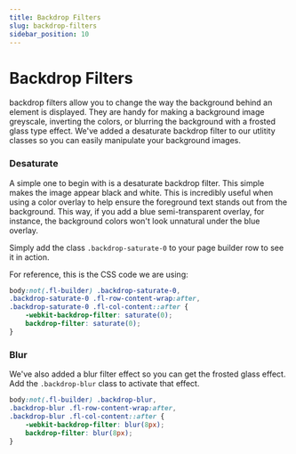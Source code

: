 ```yaml
---
title: Backdrop Filters
slug: backdrop-filters
sidebar_position: 10
---
```


# Backdrop Filters

backdrop filters allow you to change the way the background behind an element is displayed. They are handy for making a background image greyscale, inverting the colors, or blurring the background with a frosted glass type effect. We've added a desaturate backdrop filter to our utlitity classes so you can easily manipulate your background images.

### Desaturate

A simple one to begin with is a desaturate backdrop filter. This simple makes the image appear black and white. This is incredibly useful when using a color overlay to help ensure the foreground text stands out from the background. This way, if you add a blue semi-transparent overlay, for instance, the background colors won't look unnatural under the blue overlay.

Simply add the class `.backdrop-saturate-0` to your page builder row to see it in action.

For reference, this is the CSS code we are using:

```css title="utilities.css"
body:not(.fl-builder) .backdrop-saturate-0,
.backdrop-saturate-0 .fl-row-content-wrap:after,
.backdrop-saturate-0 .fl-col-content::after {
    -webkit-backdrop-filter: saturate(0);
    backdrop-filter: saturate(0);
}
```

### Blur

We've also added a blur filter effect so you can get the frosted glass effect. Add the `.backdrop-blur` class to activate that effect.

```css title="utilities.css"
body:not(.fl-builder) .backdrop-blur,
.backdrop-blur .fl-row-content-wrap:after,
.backdrop-blur .fl-col-content::after {
    -webkit-backdrop-filter: blur(8px);
    backdrop-filter: blur(8px);
}
```

